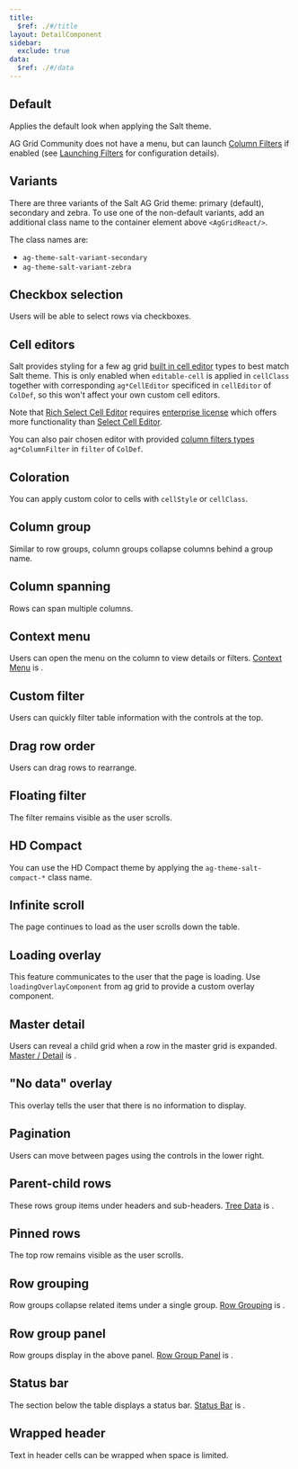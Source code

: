 ```yaml
---
title:
  $ref: ./#/title
layout: DetailComponent
sidebar:
  exclude: true
data:
  $ref: ./#/data
---
```


<AGThemeProvider>

## Default

Applies the default look when applying the Salt theme.

<Callout title="Note">

AG Grid Community does not have a menu, but can launch [Column Filters](https://www.ag-grid.com/react-data-grid/filtering/) if enabled (see [Launching Filters](https://www.ag-grid.com/react-data-grid/filter-api/#launching-filters) for configuration details).

</Callout>

<LivePreview componentName="ag-grid-theme" exampleName="Default" />

## Variants

There are three variants of the Salt AG Grid theme: primary (default), secondary and zebra. To use one of the non-default variants, add an additional class name to the container element above `<AgGridReact/>`.

The class names are:

- `ag-theme-salt-variant-secondary`
- `ag-theme-salt-variant-zebra`

<LivePreview componentName="ag-grid-theme" exampleName="Variants" />

## Checkbox selection

Users will be able to select rows via checkboxes.

<LivePreview componentName="ag-grid-theme" exampleName="CheckboxSelection" />

## Cell editors

Salt provides styling for a few ag grid [built in cell editor](https://www.ag-grid.com/react-data-grid/provided-cell-editors/) types to best match Salt theme. This is only enabled when `editable-cell` is applied in `cellClass` together with corresponding `ag*CellEditor` specificed in `cellEditor` of `ColDef`, so this won't affect your own custom cell editors.

Note that [Rich Select Cell Editor](https://www.ag-grid.com/react-data-grid/provided-cell-editors-rich-select/) requires [enterprise license](https://www.ag-grid.com/react-data-grid/licensing/) which offers more functionality than [Select Cell Editor](https://www.ag-grid.com/react-data-grid/provided-cell-editors-select/).

You can also pair chosen editor with provided [column filters types](https://www.ag-grid.com/react-data-grid/filtering/#column-filter-types) `ag*ColumnFilter` in `filter` of `ColDef`.

<LivePreview componentName="ag-grid-theme" exampleName="ProvidedCellEditors" />

## Coloration

You can apply custom color to cells with `cellStyle` or `cellClass`.

<LivePreview componentName="ag-grid-theme" exampleName="Coloration" />

## Column group

Similar to row groups, column groups collapse columns behind a group name.

<LivePreview componentName="ag-grid-theme" exampleName="ColumnGroup" />

## Column spanning

Rows can span multiple columns.

<LivePreview componentName="ag-grid-theme" exampleName="ColumnSpanning" />

## Context menu

Users can open the menu on the column to view details or filters. [Context Menu](https://www.ag-grid.com/react-data-grid/context-menu/) is <AgEnterpriseFeature/>.

<LivePreview componentName="ag-grid-theme" exampleName="ContextMenu" />

## Custom filter

Users can quickly filter table information with the controls at the top.

<LivePreview componentName="ag-grid-theme" exampleName="CustomFilter" />

## Drag row order

Users can drag rows to rearrange.

<LivePreview componentName="ag-grid-theme" exampleName="DragRowOrder" />

## Floating filter

The filter remains visible as the user scrolls.

<LivePreview componentName="ag-grid-theme" exampleName="FloatingFilter" />

## HD Compact

You can use the HD Compact theme by applying the `ag-theme-salt-compact-*` class name.

<LivePreview componentName="ag-grid-theme" exampleName="HDCompact" />

## Infinite scroll

The page continues to load as the user scrolls down the table.

<LivePreview componentName="ag-grid-theme" exampleName="InfiniteScroll" />

## Loading overlay

This feature communicates to the user that the page is loading. Use `loadingOverlayComponent`
from ag grid to provide a custom overlay component.

<LivePreview componentName="ag-grid-theme" exampleName="LoadingOverlay" />

## Master detail

Users can reveal a child grid when a row in the master grid is expanded. [Master / Detail](https://www.ag-grid.com/react-data-grid/master-detail/) is <AgEnterpriseFeature/>.

<LivePreview componentName="ag-grid-theme" exampleName="MasterDetail" />

## "No data" overlay

This overlay tells the user that there is no information to display.

<LivePreview componentName="ag-grid-theme" exampleName="NoDataOverlay" />

## Pagination

Users can move between pages using the controls in the lower right.

<LivePreview componentName="ag-grid-theme" exampleName="Pagination" />

## Parent-child rows

These rows group items under headers and sub-headers. [Tree Data](https://www.ag-grid.com/react-data-grid/tree-data/) is <AgEnterpriseFeature/>.

<LivePreview componentName="ag-grid-theme" exampleName="ParentChildRows" />

## Pinned rows

The top row remains visible as the user scrolls.

<LivePreview componentName="ag-grid-theme" exampleName="PinnedRows" />

## Row grouping

Row groups collapse related items under a single group. [Row Grouping](https://www.ag-grid.com/react-data-grid/grouping/) is <AgEnterpriseFeature/>.

<LivePreview componentName="ag-grid-theme" exampleName="RowGrouping" />

## Row group panel

Row groups display in the above panel. [Row Group Panel](https://www.ag-grid.com/react-data-grid/grouping-group-panel/) is <AgEnterpriseFeature/>.

<LivePreview componentName="ag-grid-theme" exampleName="RowGroupPanel" />

## Status bar

The section below the table displays a status bar. [Status Bar](https://www.ag-grid.com/react-data-grid/status-bar/) is <AgEnterpriseFeature/>.

<LivePreview componentName="ag-grid-theme" exampleName="StatusBar" />

## Wrapped header

Text in header cells can be wrapped when space is limited.

<LivePreview componentName="ag-grid-theme" exampleName="WrappedHeader" />

</AGThemeProvider>
